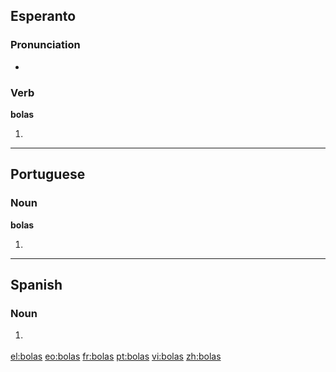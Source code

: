 ==Esperanto==

===Pronunciation===
* {{IPA|/ˈbolas/|lang=eo}}

===Verb===
'''bolas'''

# {{eo-form of|bol|as}}

----

==Portuguese==

===Noun===
'''bolas''' {{f}}

# {{pt-noun form of|[[bola]]|onlyf|pl}}

----

==Spanish==

===Noun===
{{infl|es|noun form|g=f|g2=p}}

# {{vulgar|lang=es}} {{plural of|[[bola]]|lang=Spanish|nocat=1}}

[[el:bolas]]
[[eo:bolas]]
[[fr:bolas]]
[[pt:bolas]]
[[vi:bolas]]
[[zh:bolas]]